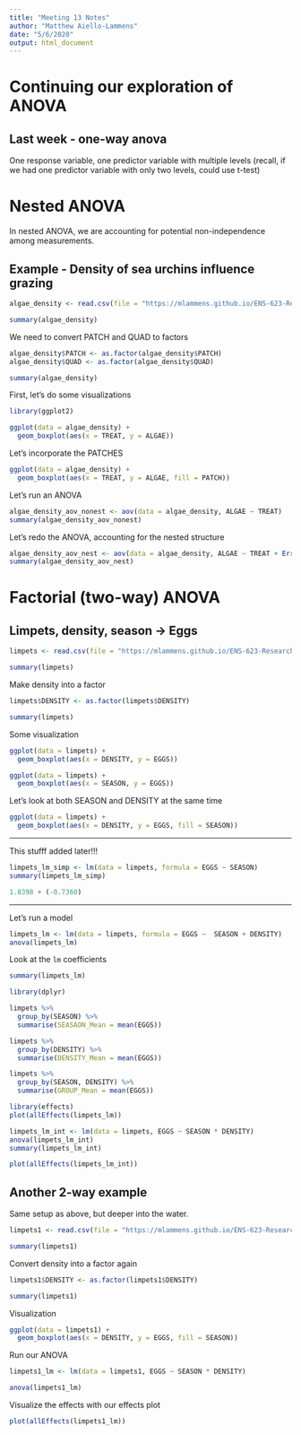```yaml
---
title: "Meeting 13 Notes"
author: "Matthew Aiello-Lammens"
date: "5/6/2020"
output: html_document
---
```


# Continuing our exploration of ANOVA

## Last week - one-way anova

One response variable, one predictor variable with multiple levels
(recall, if we had one predictor variable with only two levels, could use t-test)

# Nested ANOVA

In nested ANOVA, we are accounting for potential non-independence among measurements.

## Example - Density of sea urchins influence grazing



```r
algae_density <- read.csv(file = "https://mlammens.github.io/ENS-623-Research-Stats/data/Logan_Examples/Chapter11/Data/andrew.csv")
```

```r
summary(algae_density)
```

We need to convert PATCH and QUAD to factors

```r
algae_density$PATCH <- as.factor(algae_density$PATCH)
algae_density$QUAD <- as.factor(algae_density$QUAD)
```

```r
summary(algae_density)
```



First, let's do some visualizations

```r
library(ggplot2)

ggplot(data = algae_density) +
  geom_boxplot(aes(x = TREAT, y = ALGAE))

```

Let's incorporate the PATCHES

```r
ggplot(data = algae_density) +
  geom_boxplot(aes(x = TREAT, y = ALGAE, fill = PATCH))
```

Let's run an ANOVA

```r
algae_density_aov_nonest <- aov(data = algae_density, ALGAE ~ TREAT)
summary(algae_density_aov_nonest)
```

Let's redo the ANOVA, accounting for the nested structure

```r
algae_density_aov_nest <- aov(data = algae_density, ALGAE ~ TREAT + Error(PATCH))
summary(algae_density_aov_nest)
```


# Factorial (two-way) ANOVA

## Limpets, density, season -> Eggs

```r
limpets <- read.csv(file = "https://mlammens.github.io/ENS-623-Research-Stats/data/Logan_Examples/Chapter12/Data/quinn.csv")

summary(limpets)
```

Make density into a factor

```r
limpets$DENSITY <- as.factor(limpets$DENSITY)

summary(limpets)
```

Some visualization

```r
ggplot(data = limpets) +
  geom_boxplot(aes(x = DENSITY, y = EGGS))
```

```r
ggplot(data = limpets) + 
  geom_boxplot(aes(x = SEASON, y = EGGS))
```

Let's look at both SEASON and DENSITY at the same time

```r
ggplot(data = limpets) +
  geom_boxplot(aes(x = DENSITY, y = EGGS, fill = SEASON))
```

***

This stufff added later!!!

```r
limpets_lm_simp <- lm(data = limpets, formula = EGGS ~ SEASON)
summary(limpets_lm_simp)

1.8398 + (-0.7360)
```








***

Let's run a model

```r
limpets_lm <- lm(data = limpets, formula = EGGS ~  SEASON + DENSITY)
anova(limpets_lm)
```

Look at the `lm` coefficients 

```r
summary(limpets_lm)
```

```r
library(dplyr)

limpets %>%
  group_by(SEASON) %>%
  summarise(SEASAON_Mean = mean(EGGS))

limpets %>%
  group_by(DENSITY) %>%
  summarise(DENSITY_Mean = mean(EGGS))

limpets %>%
  group_by(SEASON, DENSITY) %>%
  summarise(GROUP_Mean = mean(EGGS))

```

```r
library(effects)
plot(allEffects(limpets_lm))
```


```r
limpets_lm_int <- lm(data = limpets, EGGS ~ SEASON * DENSITY)
anova(limpets_lm_int)
summary(limpets_lm_int)
```

```r
plot(allEffects(limpets_lm_int))
```


## Another 2-way example

Same setup as above, but deeper into the water.

```r
limpets1 <- read.csv(file = "https://mlammens.github.io/ENS-623-Research-Stats/data/Logan_Examples/Chapter12/Data/quinn1.csv")

summary(limpets1)
```

Convert density into a factor again

```r
limpets1$DENSITY <- as.factor(limpets1$DENSITY)
```


```r
summary(limpets1)
```

Visualization

```r
ggplot(data = limpets1) +
  geom_boxplot(aes(x = DENSITY, y = EGGS, fill = SEASON))
```



Run our ANOVA

```r
limpets1_lm <- lm(data = limpets1, EGGS ~ SEASON * DENSITY)

anova(limpets1_lm)
```

Visualize the effects with our effects plot

```r
plot(allEffects(limpets1_lm))
```

